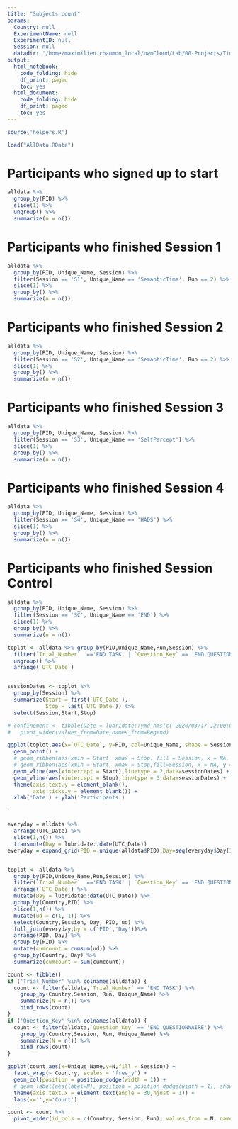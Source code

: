 ```yaml
---
title: "Subjects count"
params:
  Country: null
  ExperimentName: null
  ExperimentID: null
  Session: null    
  datadir: '/home/maximilien.chaumon_local/ownCloud/Lab/00-Projects/TimeSocialDistancing/DATA'
output:
  html_notebook:
    code_folding: hide
    df_print: paged
    toc: yes
  html_document:
    code_folding: hide
    df_print: paged
    toc: yes
---
```


```r
source('helpers.R')


```

```r
load("AllData.RData")
```

# Participants who signed up to start

```r
alldata %>%
  group_by(PID) %>%
  slice(1) %>%
  ungroup() %>%
  summarize(n = n())
```
# Participants who finished Session 1
```r
alldata %>%
  group_by(PID, Unique_Name, Session) %>%
  filter(Session == 'S1', Unique_Name == 'SemanticTime', Run == 2) %>%
  slice(1) %>%
  group_by() %>%
  summarize(n = n())
```

# Participants who finished Session 2
```r
alldata %>%
  group_by(PID, Unique_Name, Session) %>%
  filter(Session == 'S2', Unique_Name == 'SemanticTime', Run == 2) %>%
  slice(1) %>%
  group_by() %>%
  summarize(n = n())
```
# Participants who finished Session 3
```r
alldata %>%
  group_by(PID, Unique_Name, Session) %>%
  filter(Session == 'S3', Unique_Name == 'SelfPercept') %>%
  slice(1) %>%
  group_by() %>%
  summarize(n = n())
```
# Participants who finished Session 4
```r
alldata %>%
  group_by(PID, Unique_Name, Session) %>%
  filter(Session == 'S4', Unique_Name == 'HADS') %>%
  slice(1) %>%
  group_by() %>%
  summarize(n = n())
```
# Participants who finished Session Control
```r
alldata %>%
  group_by(PID, Unique_Name, Session) %>%
  filter(Session == 'SC', Unique_Name == 'END') %>%
  slice(1) %>%
  group_by() %>%
  summarize(n = n())
```

```r
toplot <- alldata %>% group_by(PID,Unique_Name,Run,Session) %>%
  filter(`Trial_Number`  =='END TASK' | `Question_Key` == 'END QUESTIONNAIRE') %>%
  ungroup() %>%
  arrange(`UTC_Date`) 


sessionDates <- toplot %>%
  group_by(Session) %>%
  summarize(Start = first(`UTC_Date`),
            Stop = last(`UTC_Date`)) %>%
  select(Session,Start,Stop)

# confinement <- tibble(Date = lubridate::ymd_hms(c('2020/03/17 12:00:00','2020/05/11 23:59:59','2020/10/30 00:00:00', '2020/12/15 23:59:59'),tz = 'CET'), Session = c(1,1,2,2), Begend = c('Start','Stop','Start','Stop')) %>%
#   pivot_wider(values_from=Date,names_from=Begend)

ggplot(toplot,aes(x=`UTC_Date`, y=PID, col=Unique_Name, shape = Session)) +
  geom_point() +
  # geom_ribbon(aes(xmin = Start, xmax = Stop, fill = Session, x = NA, y = NA, col = NA, shape = NA), data=sessionDates) +
  # geom_ribbon(aes(xmin = Start, xmax = Stop,fill=Session, x = NA, y = NA, col = NA, shape = NA), data=confinement) +
  geom_vline(aes(xintercept = Start),linetype = 2,data=sessionDates) +
  geom_vline(aes(xintercept = Stop),linetype = 3,data=sessionDates) +
  theme(axis.text.y = element_blank(),
        axis.ticks.y = element_blank()) +
  xlab('Date') + ylab('Participants')

```
``
```r
everyday = alldata %>%
  arrange(UTC_Date) %>%
  slice(1,n()) %>%
  transmute(Day = lubridate::date(UTC_Date))
everyday = expand_grid(PID = unique(alldata$PID),Day=seq(everyday$Day[1], everyday$Day[2], by = 1))


toplot <- alldata %>% 
  group_by(PID,Unique_Name,Run,Session) %>%
  filter(`Trial_Number`  =='END TASK' | `Question_Key` == 'END QUESTIONNAIRE') %>%
  arrange(`UTC_Date`) %>%
  mutate(Day = lubridate::date(UTC_Date)) %>%
  group_by(Country,PID) %>%
  slice(1,n()) %>%
  mutate(ud = c(1,-1)) %>%
  select(Country,Session, Day, PID, ud) %>%
  full_join(everyday,by = c('PID','Day'))%>%
  arrange(PID, Day) %>%
  group_by(PID) %>%
  mutate(cumcount = cumsum(ud)) %>%
  group_by(Country, Day) %>%
  summarize(cumcount = sum(cumcount))
```


<!-- ```{r} -->
<!-- %>% -->
<!--   group_by(Session,Country, Day) %>% -->
<!--   summarize(N = n()) -->

<!-- ggplot(toplot, aes(x=Day, y=N)) + -->
<!--   geom_bar(stat='identity') -->

<!-- ``` -->

```r

count <- tibble()
if ('Trial_Number' %in% colnames(alldata)) {
  count <- filter(alldata,`Trial_Number` == 'END TASK') %>%
    group_by(Country,Session, Run, Unique_Name) %>%
    summarize(N = n()) %>%
    bind_rows(count)
}
if ('Question_Key' %in% colnames(alldata)) {
  count <- filter(alldata,`Question_Key` == 'END QUESTIONNAIRE') %>%
    group_by(Country,Session, Run, Unique_Name) %>%
    summarize(N = n()) %>%
    bind_rows(count)
}

ggplot(count,aes(x=Unique_Name,y=N,fill = Session)) +
  facet_wrap(~ Country, scales = 'free_y') +
  geom_col(position = position_dodge(width = 1)) +
  # geom_label(aes(label=N), position = position_dodge(width = 1), show.legend = F) +
  theme(axis.text.x = element_text(angle = 30,hjust = 1)) +
  labs(x='',y='Count')
```

```r
count <- count %>%
  pivot_wider(id_cols = c(Country, Session, Run), values_from = N, names_from = Unique_Name)
```


